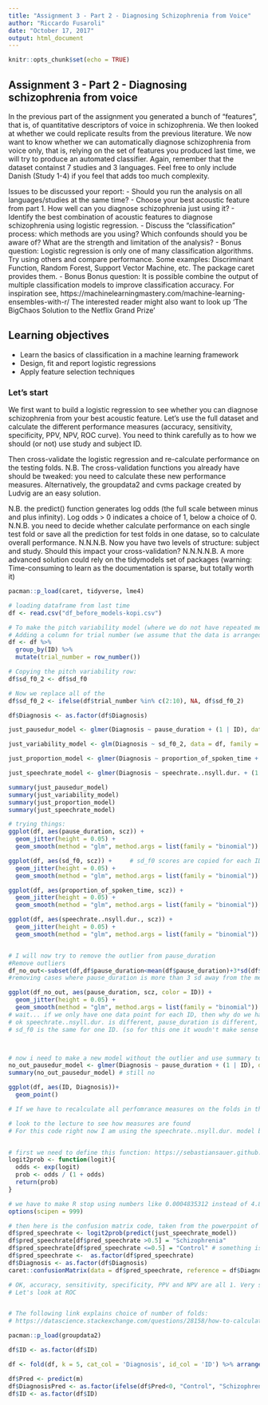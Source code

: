 ```yaml
---
title: "Assignment 3 - Part 2 - Diagnosing Schizophrenia from Voice"
author: "Riccardo Fusaroli"
date: "October 17, 2017"
output: html_document
---
```


```r
knitr::opts_chunk$set(echo = TRUE)
```

## Assignment 3 - Part 2 - Diagnosing schizophrenia from voice

In the previous part of the assignment you generated a bunch of "features", that is, of quantitative descriptors of voice in schizophrenia. We then looked at whether we could replicate results from the previous literature.
We now want to know whether we can automatically diagnose schizophrenia from voice only, that is, relying on the set of features you produced last time, we will try to produce an automated classifier.
Again, remember that the dataset containst 7 studies and 3 languages. Feel free to only include Danish (Study 1-4) if you feel that adds too much complexity.

Issues to be discussed your report:
- Should you run the analysis on all languages/studies at the same time? 
- Choose your best acoustic feature from part 1. How well can you diagnose schizophrenia just using it?
- Identify the best combination of acoustic features to diagnose schizophrenia using logistic regression.
- Discuss the "classification" process: which methods are you using? Which confounds should you be aware of? What are the strength and limitation of the analysis?
- Bonus question: Logistic regression is only one of many classification algorithms. Try using others and compare performance. Some examples: Discriminant Function, Random Forest, Support Vector Machine, etc. The package caret provides them. 
- Bonus Bonus question: It is possible combine the output of multiple  classification models to improve classification accuracy. For inspiration see,
https://machinelearningmastery.com/machine-learning-ensembles-with-r/
 The interested reader might also want to look up 'The BigChaos Solution to the Netflix Grand Prize'

## Learning objectives
- Learn the basics of classification in a machine learning framework
- Design, fit and report logistic regressions
- Apply feature selection techniques

### Let's start

We first want to build a logistic regression to see whether you can diagnose schizophrenia from your best acoustic feature. Let's use the full dataset and calculate the different performance measures (accuracy, sensitivity, specificity, PPV, NPV, ROC curve). You need to think carefully as to how we should (or not) use study and subject ID.

Then cross-validate the logistic regression and re-calculate performance on the testing folds. N.B. The cross-validation functions you already have should be tweaked: you need to calculate these new performance measures. Alternatively, the groupdata2 and cvms package created by Ludvig are an easy solution. 

N.B. the predict() function generates log odds (the full scale between minus and plus infinity). Log odds > 0 indicates a choice of 1, below a choice of 0.
N.N.B. you need to decide whether calculate performance on each single test fold or save all the prediction for test folds in one datase, so to calculate overall performance.
N.N.N.B. Now you have two levels of structure: subject and study. Should this impact your cross-validation?
N.N.N.N.B. A more advanced solution could rely on the tidymodels set of packages (warning: Time-consuming to learn as the documentation is sparse, but totally worth it)



```r
pacman::p_load(caret, tidyverse, lme4)

# loading dataframe from last time
df <- read.csv("df_before_models-kopi.csv")

# To make the pitch variability model (where we do not have repeated measures) we want to make a column that only has one pitch variability value pr participant, and NA for the rest of the trials.
# Adding a column for trial number (we assume that the data is arranged by trial, but it doesn't matter anyways):
df <- df %>%
  group_by(ID) %>%
  mutate(trial_number = row_number())

# Copying the pitch variability row:
df$sd_f0_2 <- df$sd_f0

# Now we replace all of the 
df$sd_f0_2 <- ifelse(df$trial_number %in% c(2:10), NA, df$sd_f0_2)
```



```r
df$Diagnosis <- as.factor(df$Diagnosis)

just_pausedur_model <- glmer(Diagnosis ~ pause_duration + (1 | ID), data = df, family = "binomial")

just_variability_model <- glm(Diagnosis ~ sd_f0_2, data = df, family = "binomial")

just_proportion_model <- glmer(Diagnosis ~ proportion_of_spoken_time + (1 | ID), data = df, family = "binomial")

just_speechrate_model <- glmer(Diagnosis ~ speechrate..nsyll.dur. + (1 | ID), data = df, family = "binomial") #, glmerControl(optimizer = "nloptwrap", calc.derivs = FALSE))

summary(just_pausedur_model)
summary(just_variability_model)
summary(just_proportion_model)
summary(just_speechrate_model)
```


```r
# trying things:
ggplot(df, aes(pause_duration, scz)) + 
  geom_jitter(height = 0.05) +
  geom_smooth(method = "glm", method.args = list(family = "binomial"))

ggplot(df, aes(sd_f0, scz)) +     # sd_f0 scores are copied for each ID. multiple of the same values cause the stripes in the graph.
  geom_jitter(height = 0.05) +
  geom_smooth(method = "glm", method.args = list(family = "binomial"))

ggplot(df, aes(proportion_of_spoken_time, scz)) + 
  geom_jitter(height = 0.05) +
  geom_smooth(method = "glm", method.args = list(family = "binomial"))

ggplot(df, aes(speechrate..nsyll.dur., scz)) + 
  geom_jitter(height = 0.05) +
  geom_smooth(method = "glm", method.args = list(family = "binomial"))


# I will now try to remove the outlier from pause_duration
#Remove outliers
df_no_out<-subset(df,df$pause_duration<mean(df$pause_duration)+3*sd(df$pause_duration)) 
#removing cases where pause_duration is more than 3 sd away from the mean - common proceduce given definition of normal dis.

ggplot(df_no_out, aes(pause_duration, scz, color = ID)) + 
  geom_jitter(height = 0.05) +
  geom_smooth(method = "glm", method.args = list(family = "binomial"))
# wait... if we only have one data point for each ID, then why do we have ID ans random intercept? do we only have 1 obs per ID?
# ok speechrate..nsyll.dur. is different, pause_duration is different, proportion is different
# sd_f0 is the same for one ID. (so for this one it woudn't make sense to have random ID? is that what that means? or only 1 per ID at least)



# now i need to make a new model without the outlier and use summary to see if there is significance now.
no_out_pausedur_model <- glmer(Diagnosis ~ pause_duration + (1 | ID), data = df_no_out, family = "binomial")
summary(no_out_pausedur_model) # still no

ggplot(df, aes(ID, Diagnosis))+
  geom_point()
```

```r
# If we have to recalculate all perfomrance measures on the folds in the next task (cross-validation) would't it be a good idea to create a function that calculates and saves all 6 measures?

# look to the lecture to see how measures are found
# For this code right now I am using the speechrate..nsyll.dur. model because it seems to not be problematic...


# first we need to define this function: https://sebastiansauer.github.io/convert_logit2prob/
logit2prob <- function(logit){
  odds <- exp(logit)
  prob <- odds / (1 + odds)
  return(prob)
}

# we have to make R stop using numbers like 0.0004835312 instead of 4.835312e-04 (scientific notation) because otherwise the "Control" fucks up
options(scipen = 999)

# then here is the confusion matrix code, taken from the powerpoint of this week's lecture
df$pred_speechrate <- logit2prob(predict(just_speechrate_model))
df$pred_speechrate[df$pred_speechrate >0.5] = "Schizophrenia"
df$pred_speechrate[df$pred_speechrate <=0.5] = "Control" # something is wrong here - i found out why! it's because of scientific notation!
df$pred_speechrate <-  as.factor(df$pred_speechrate)
df$Diagnosis <- as.factor(df$Diagnosis)
caret::confusionMatrix(data = df$pred_speechrate, reference = df$Diagnosis, positive = "Schizophrenia")

# OK, accuracy, sensitivity, specificity, PPV and NPV are all 1. Very sus
# Let's look at ROC 

```


```r

```


```r
# The following link explains choice of number of folds:
# https://datascience.stackexchange.com/questions/28158/how-to-calculate-the-fold-number-k-fold-in-cross-validation


```




```r
pacman::p_load(groupdata2)

df$ID <- as.factor(df$ID)

df <- fold(df, k = 5, cat_col = 'Diagnosis', id_col = 'ID') %>% arrange(.folds)
```


```r
df$Pred <- predict(m)
df$DiagnosisPred <- as.factor(ifelse(df$Pred<0, "Control", "Schizophrenia"))
df$ID <- as.factor(df$ID)
```








